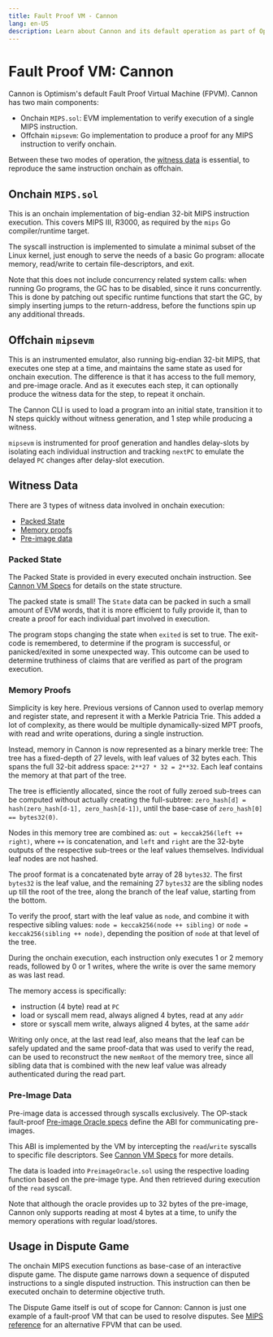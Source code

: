 ```yaml
---
title: Fault Proof VM - Cannon
lang: en-US
description: Learn about Cannon and its default operation as part of Optimism's Fault Proof Virtual Machine.
---
```



# Fault Proof VM: Cannon

Cannon is Optimism's default Fault Proof Virtual Machine (FPVM). Cannon has two main components:

*   Onchain `MIPS.sol`: EVM implementation to verify execution of a single MIPS instruction.
*   Offchain `mipsevm`: Go implementation to produce a proof for any MIPS instruction to verify onchain.

Between these two modes of operation, the [witness data](#witness-data) is essential,
to reproduce the same instruction onchain as offchain.

## Onchain `MIPS.sol`

This is an onchain implementation of big-endian 32-bit MIPS instruction execution.
This covers MIPS III, R3000, as required by the `mips` Go compiler/runtime target.

The syscall instruction is implemented to simulate a minimal subset of the Linux kernel,
just enough to serve the needs of a basic Go program:
allocate memory, read/write to certain file-descriptors, and exit.

Note that this does not include concurrency related system calls: when running Go programs,
the GC has to be disabled, since it runs concurrently.
This is done by patching out specific runtime functions that start the GC,
by simply inserting jumps to the return-address, before the functions spin up any additional threads.

## Offchain `mipsevm`

This is an instrumented emulator, also running big-endian 32-bit MIPS, that executes one step at a time,
and maintains the same state as used for onchain execution.
The difference is that it has access to the full memory, and pre-image oracle.
And as it executes each step, it can optionally produce the witness data for the step, to repeat it onchain.

The Cannon CLI is used to load a program into an initial state,
transition it to N steps quickly without witness generation, and 1 step while producing a witness.

`mipsevm` is instrumented for proof generation and handles delay-slots by isolating each individual instruction
and tracking `nextPC` to emulate the delayed `PC` changes after delay-slot execution.

## Witness Data

There are 3 types of witness data involved in onchain execution:

*   [Packed State](#packed-state)
*   [Memory proofs](#memory-proofs)
*   [Pre-image data](#pre-image-data)

### Packed State

The Packed State is provided in every executed onchain instruction.
See [Cannon VM Specs](https://specs.optimism.io/experimental/fault-proof/cannon-fault-proof-vm.html#state) for
details on the state structure.

The packed state is small! The `State` data can be packed in such a small amount of EVM words,
that it is more efficient to fully provide it, than to create a proof for each individual part involved in execution.

The program stops changing the state when `exited` is set to true. The exit-code is remembered,
to determine if the program is successful, or panicked/exited in some unexpected way.
This outcome can be used to determine truthiness of claims that are verified as part of the program execution.

### Memory Proofs

Simplicity is key here. Previous versions of Cannon used to overlap memory and register state,
and represent it with a Merkle Patricia Trie.
This added a lot of complexity, as there would be multiple dynamically-sized MPT proofs,
with read and write operations, during a single instruction.

Instead, memory in Cannon is now represented as a binary merkle tree:
The tree has a fixed-depth of 27 levels, with leaf values of 32 bytes each.
This spans the full 32-bit address space: `2**27 * 32 = 2**32`.
Each leaf contains the memory at that part of the tree.

The tree is efficiently allocated, since the root of fully zeroed sub-trees
can be computed without actually creating the full-subtree: `zero_hash[d] = hash(zero_hash[d-1], zero_hash[d-1])`,
until the base-case of `zero_hash[0] == bytes32(0)`.

Nodes in this memory tree are combined as: `out = keccak256(left ++ right)`, where `++` is concatenation,
and `left` and `right` are the 32-byte outputs of the respective sub-trees or the leaf values themselves.
Individual leaf nodes are not hashed.

The proof format is a concatenated byte array of 28 `bytes32`. The first `bytes32` is the leaf value,
and the remaining 27 `bytes32` are the sibling nodes up till the root of the tree,
along the branch of the leaf value, starting from the bottom.

To verify the proof, start with the leaf value as `node`, and combine it with respective sibling values:
`node = keccak256(node ++ sibling)` or `node = keccak256(sibling ++ node)`,
depending the position of `node` at that level of the tree.

During the onchain execution, each instruction only executes 1 or 2 memory reads, followed by 0 or 1 writes,
where the write is over the same memory as was last read.

The memory access is specifically:

*   instruction (4 byte) read at `PC`
*   load or syscall mem read, always aligned 4 bytes, read at any `addr`
*   store or syscall mem write, always aligned 4 bytes, at the same `addr`

Writing only once, at the last read leaf, also means that the leaf can be safely updated and the same proof-data
that was used to verify the read, can be used to reconstruct the new `memRoot` of the memory tree,
since all sibling data that is combined with the new leaf value was already authenticated during the read part.

### Pre-Image Data

Pre-image data is accessed through syscalls exclusively.
The OP-stack fault-proof [Pre-image Oracle specs](https://specs.optimism.io/experimental/fault-proof/index.html#pre-image-oracle)
define the ABI for communicating pre-images.

This ABI is implemented by the VM by intercepting the `read`/`write` syscalls to specific file descriptors. See [Cannon VM Specs](https://specs.optimism.io/experimental/fault-proof/cannon-fault-proof-vm.html#io) for more details.

The data is loaded into `PreimageOracle.sol` using the respective loading function based on the pre-image type.
And then retrieved during execution of the `read` syscall.

Note that although the oracle provides up to 32 bytes of the pre-image,
Cannon only supports reading at most 4 bytes at a time, to unify the memory operations with regular load/stores.

## Usage in Dispute Game

The onchain MIPS execution functions as base-case of an interactive dispute game.
The dispute game narrows down a sequence of disputed instructions to a single disputed instruction.
This instruction can then be executed onchain to determine objective truth.

The Dispute Game itself is out of scope for Cannon: Cannon is just one example of a fault-proof VM that
can be used to resolve disputes. See [MIPS reference](mips) for an alternative FPVM that can be used.
